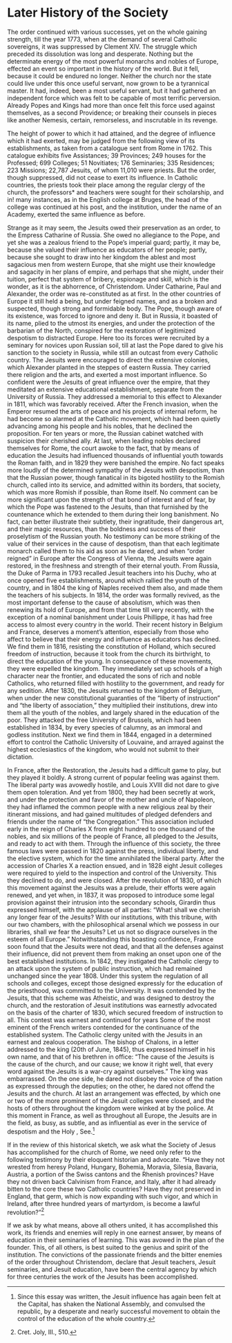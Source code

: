 # Later History of the Society

The order continued with various successes, yet on the whole gaining strength, till the year 1773, when at the demand of several Catholic sovereigns, it was suppressed by Clement XIV. The struggle which preceded its dissolution was long and desperate. Nothing but the determinate energy of the most powerful monarchs and nobles of Europe, effected an event so important in the history of the world. But it fell, because it could be endured no longer. Neither the church nor the state could live under this once useful servant, now grown to be a tyrannical master. It had, indeed, been a most useful servant, but it had gathered an independent force which was felt to be capable of most terrific perversion. Already Popes and Kings had more than once felt this force used against themselves, as a second Providence; or breaking their counsels in pieces like another Nemesis, certain, remorseless, and inscrutable in its revenge.

The height of power to which it had attained, and the degree of influence which it had exerted, may be judged from the following view of its establishments, as taken from a catalogue sent from Rome in 1762. This catalogue exhibits five Assistances; 39 Provinces; 249 houses for the Professed; 699 Colleges; 51 Novitiates; 176 Seminaries; 335 Residences; 223 Missions; 22,787 Jesuits, of whom 11,010 were priests. But the order, though suppressed, did not cease to exert its influence. In Catholic countries, the priests took their place among the regular clergy of the church, the professors\* and teachers were sought for their scholarship, and in! many instances, as in the English college at Bruges, the head of the college was continued at his post, and the institution, under the name of an Academy, exerted the same influence as before.

Strange as it may seem, the Jesuits owed their preservation as an order, to the Empress Catharine of Russia. She owed no allegiance to the Pope, and yet she was a zealous friend to the Pope's imperial guard; partly, it may be, because she valued their influence as educators of her people; partly, because she sought to draw into her kingdom the ablest and most sagacious men from western Europe, that she might use their knowledge and sagacity in her plans of empire, and perhaps that she might, under their tuition, perfect that system of bribery, espionage and skill, which is the wonder, as it is the abhorrence, of Christendom. Under Catharine, Paul and Alexander, the order was re-constituted as at first. In the other countries of Europe it still held a being, but under feigned names, and as a broken and suspected, though strong and formidable body. The Pope, though aware of its existence, was forced to ignore and deny it. But in Russia, it boasted of its name, plied to the utmost its energies, and under the protection of the barbarian of the North, conspired for the restoration of legitimized despotism to distracted Europe. Here too its forces were recruited by a seminary for novices upon Russian soil, till at last the Pope dared to give his sanction to the society in Russia, while still an outcast from every Catholic country. The Jesuits were encouraged to direct the extensive colonies, which Alexander planted in the steppes of eastern Russia. They carried there religion and the arts, and exerted a most important influence. So confident were the Jesuits of great influence over the empire, that they meditated an extensive educational establishment, separate from the University of Russia. They addressed a memorial to this effect to Alexander in 1811, which was favorably received. After the French invasion, when the Emperor resumed the arts of peace and his projects of internal reform, he had become so alarmed at the Catholic movement, which had been quietly advancing among his people and his nobles, that he declined the proposition. For ten years or more, the Russian cabinet watched with suspicion their cherished ally. At last, when leading nobles declared themselves for Rome, the court awoke to the fact, that by means of education the Jesuits had influenced thousands of influential youth towards the Roman faith, and in 1829 they were banished the empire. No fact speaks more loudly of the determined sympathy of the Jesuits with despotism, than that the Russian power, though fanatical in its bigoted hostility to the Romish church, called into its service, and admitted within its borders, that society, which was more Romish if possible, than Rome itself. No comment can be more significant upon the strength of that bond of interest and of fear, by which the Pope was fastened to the Jesuits, than that furnished by the countenance which he extended to them during their long banishment. No fact, can better illustrate their subtlety, their ingratitude, their dangerous art, and their magic resources, than the boldness and success of their proselytism of the Russian youth. No testimony can be more striking of the value of their services in the cause of despotism, than that each legitimate monarch called them to his aid as soon as he dared, and when “order reigned” in Europe after the Congress of Vienna, the Jesuits were again restored, in the freshness and strength of their eternal youth. From Russia, the Duke of Parma in 1793 recalled Jesuit teachers into his Duchy, who at once opened five establishments, around which rallied the youth of the country, and in 1804 the king of Naples received them also, and made them the teachers of his subjects. In 1814, the order was formally revived, as the most important defense to the cause of absolutism, which was then renewing its hold of Europe, and from that time till very recently, with the exception of a nominal banishment under Louis Phillippe, it has had free access to almost every country in the world. Their recent history in Belgium and France, deserves a moment's attention, especially from those who affect to believe that their energy and influence as educators has declined. We find them in 1816, resisting the constitution of Holland, which secured freedom of instruction, because it took from the church its birthright, to direct the education of the young. In consequence of these movements, they were expelled the kingdom. They immediately set up schools of a high character near the frontier, and educated the sons of rich and noble Catholics, who returned filled with hostility to the government, and ready for any sedition. After 1830, the Jesuits returned to the kingdom of Belgium, when under the new constitutional guaranties of the “liberty of instruction” and “the liberty of association,” they multiplied their institutions, drew into them all the youth of the nobles, and largely shared in the education of the poor. They attacked the free University of Brussels, which had been established in 1834, by every species of calumny, as an immoral and godless institution. Next we find them in 1844, engaged in a determined effort to control the Catholic University of Louvaine, and arrayed against the highest ecclesiastics of the kingdom, who would not submit to their dictation.

In France, after the Restoration, the Jesuits had a difficult game to play, but they played it boldly. A strong current of popular feeling was against them. The liberal party was avowedly hostile, and Louis XVIII did not dare to give them open toleration. And yet from 1800, they had been secretly at work, and under the protection and favor of the mother and uncle of Napoleon, they had inflamed the common people with a new religious zeal by their itinerant missions, and had gained multitudes of pledged defenders and friends under the name of “the Congregation.” This association included early in the reign of Charles X from eight hundred to one thousand of the nobles, and six millions of the people of France, all pledged to the Jesuits, and ready to act with them. Through the influence of this society, the three famous laws were passed in 1820 against the press, individual liberty, and the elective system, which for the time annihilated the liberal party. After the accession of Charles X a reaction ensued, and in 1828 eight Jesuit colleges were required to yield to the inspection and control of the University. This they declined to do, and were closed. After the revolution of 1830, of which this movement against the Jesuits was a prelude, their efforts were again renewed, and yet when, in 1837, it was proposed to introduce some legal provision against their intrusion into the secondary schools, Girardin thus expressed himself, with the applause of all parties: “What! shall we cherish any longer fear of the Jesuits? With our institutions, with this tribune, with our two chambers, with the philosophical arsenal which we possess in our libraries, shall *we* fear the Jesuits? Let us not so disgrace ourselves in the esteem of all Europe.” Notwithstanding this boasting confidence, France soon found that the Jesuits were not dead, and that all the defenses against their influence, did not prevent them from making an onset upon one of the best established institutions. In 1842, they instigated the Catholic clergy to an attack upon the system of public instruction, which had remained unchanged since the year 1808. Under this system the regulation of all schools and colleges, except those designed expressly for the education of the priesthood, was committed to the University. It was contended by the Jesuits, that this scheme was Atheistic, and was designed to destroy the church, and the restoration of Jesuit institutions was earnestly advocated on the basis of the charter of 1830, which secured freedom of instruction to all. This contest was earnest and continued for years Some of the most eminent of the French writers contended for the continuance of the established system. The Catholic clergy united with the Jesuits in an earnest and zealous cooperation. The bishop of Chalons, in a letter addressed to the king (20th of June, 1845), thus expressed himself in his own name, and that of his brethren in office: “The cause of the Jesuits is the cause of the church, and our cause; we know it right well, that every word against the Jesuits is a war-cry against ourselves.” The king was embarrassed. On the one side, he dared not disobey the voice of the nation as expressed through the deputies; on the other, he dared not offend the Jesuits and the church. At last an arrangement was effected, by which one or two of the more prominent of the Jesuit colleges were closed, and the hosts of others throughout the kingdom were winked at by the police. At this moment in France, as well as throughout all Europe, the Jesuits are in the field, as busy, as subtle, and as influential as ever in the service of despotism and the Holy , See.[^20]

If in the review of this historical sketch, we ask what the Society of Jesus has accomplished for the church of Rome, we need only refer to the following testimony by their eloquent historian and advocate. “Have they not wrested from heresy Poland, Hungary, Bohemia, Moravia, Silesia, Bavaria, Austria, a portion of the Swiss cantons and the Rhenish provinces? Have they not driven back Calvinism from France, and Italy, after it had already bitten to the core these two Catholic countries? Have they not preserved in England, that germ, which is now expanding with such vigor, and which in Ireland, after three hundred years of martyrdom, is become a lawful revolution?"[^21]

If we ask by what means, above all others united, it has accomplished this work, its friends and enemies will reply in one earnest answer, by means of education in their seminaries of learning. This was avowed in the plan of the founder. This, of all others, is best suited to the genius and spirit of the institution. The convictions of the passionate friends and the bitter enemies of the order throughout Christendom, declare that Jesuit teachers, Jesuit seminaries, and Jesuit education, have been the central agency by which for three centuries the work of the Jesuits has been accomplished.

[^20]: Since this essay was written, the Jesuit influence has again been felt at the Capital, has shaken the National Assembly, and convulsed the republic, by a desperate and nearly successful movement to obtain the control of the education of the whole country.

[^21]: Cret. Joly, III., 510.
